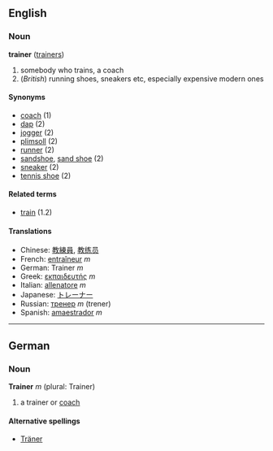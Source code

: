 ==English==
===Noun===
'''trainer''' ([[trainers]])

# somebody who trains, a coach
# (''British'') running shoes, sneakers etc, especially expensive modern ones

====Synonyms====
*[[coach]] (1)
*[[dap]] (2)
*[[jogger]] (2)
*[[plimsoll]] (2)
*[[runner]] (2)
*[[sandshoe]], [[sand shoe]] (2)
*[[sneaker]] (2)
*[[tennis shoe]] (2)

====Related terms====
*[[train]] (1.2)

====Translations====
*Chinese: [[教練員]], [[教练员]]
*French: [[entraîneur]] ''m''
*German: Trainer ''m''
*Greek: [[εκπαιδευτής]] ''m''
*Italian: [[allenatore]] ''m''
*Japanese: [[トレーナー]]
*Russian: [[тренер]] ''m'' (trener)
*Spanish: [[amaestrador]] ''m''

----

==German==
===Noun===
'''Trainer''' ''m'' (plural: Trainer)

# a trainer or [[coach]]

====Alternative spellings====
*[[Träner]]